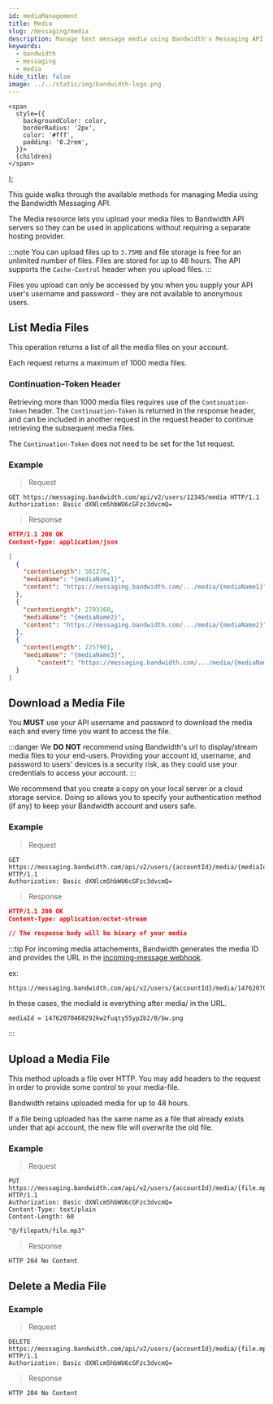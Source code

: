 ```yaml
---
id: mediaManagement
title: Media
slug: /messaging/media
description: Manage text message media using Bandwidth's Messaging API
keywords:
  - bandwidth
  - messaging
  - media
hide_title: false
image: ../../static/img/bandwidth-logo.png
---
```




    <span
      style={{
        backgroundColor: color,
        borderRadius: '2px',
        color: '#fff',
        padding: '0.2rem',
      }}>
      {children}
    </span>
  );

This guide walks through the available methods for managing Media using the Bandwidth Messaging API.

The Media resource lets you upload your media files to Bandwidth API servers so they can be used in applications without requiring a separate hosting provider.

:::note
You can upload files up to `3.75MB` and file storage is free for an unlimited number of files. Files are stored for up to 48 hours. The API supports the `Cache-Control` header when you upload files.
:::

Files you upload can only be accessed by you when you supply your API user's username and password - they are not available to anonymous users.

## List Media Files

This operation returns a list of all the media files on your account.

Each request returns a maximum of 1000 media files.

### Continuation-Token Header

Retrieving more than 1000 media files requires use of the `Continuation-Token` header. The `Continuation-Token` is returned in the response header, and can be included in another request in the request header to continue retrieving the subsequent media files.

The `Continuation-Token` does not need to be set for the 1st request.

### Example

> Request

```http
GET https://messaging.bandwidth.com/api/v2/users/12345/media HTTP/1.1
Authorization: Basic dXNlcm5hbWU6cGFzc3dvcmQ=
```

> Response

```json
HTTP/1.1 200 OK
Content-Type: application/json

[
  {
    "contentLength": 561276,
    "mediaName": "{mediaName1}",
    "content": "https://messaging.bandwidth.com/.../media/{mediaName1}"
  },
  {
    "contentLength": 2703360,
    "mediaName": "{mediaName2}",
    "content": "https://messaging.bandwidth.com/.../media/{mediaName2}"
  },
  {
    "contentLength": 2257901,
    "mediaName": "{mediaName3}",
        "content": "https://messaging.bandwidth.com/.../media/{mediaName3}"
  }
]
```

## Download a Media File

You **MUST** use your API username and password to download the media each and every time you want to access the file.

:::danger
We **DO NOT** recommend using Bandwidth's url to display/stream media files to your end-users.  Providing your account id, username, and password to users' devices is a security risk, as they could use your credentials to access your account.
:::

We recommend that you create a copy on your local server or a cloud storage service.  Doing so allows you to specify your authentication method (if any) to keep your Bandwidth account and users safe.

### Example

> Request

```http
GET https://messaging.bandwidth.com/api/v2/users/{accountId}/media/{mediaId} HTTP/1.1
Authorization: Basic dXNlcm5hbWU6cGFzc3dvcmQ=
```

> Response

```json
HTTP/1.1 200 OK
Content-Type: application/octet-stream

// The response body will be binary of your media
```

:::tip
For incoming media attachements, Bandwidth generates the media ID and provides the URL in the [incoming-message webhook](./webhooks). 

ex:
```
https://messaging.bandwidth.com/api/v2/users/{accountId}/media/14762070468292kw2fuqty55yp2b2/0/bw.png
```

In these cases, the mediaId is everything after media/ in the URL. 

```
mediaId = 14762070468292kw2fuqty55yp2b2/0/bw.png
```
:::

## Upload a Media File

This method uploads a file over HTTP. You may add headers to the request in order to provide some control to your media-file.

Bandwidth retains uploaded media for up to 48 hours.

If a file being uploaded has the same name as a file that already exists under that api account, the new file will overwrite the old file.

### Example

> Request

```http
PUT https://messaging.bandwidth.com/api/v2/users/{accountId}/media/{file.mp3} HTTP/1.1
Authorization: Basic dXNlcm5hbWU6cGFzc3dvcmQ=
Content-Type: text/plain
Content-Length: 60

"@/filepath/file.mp3"
```

> Response

```http
HTTP 204 No Content
```

## Delete a Media File

### Example

> Request

```http
DELETE https://messaging.bandwidth.com/api/v2/users/{accountId}/media/{file.mp3} HTTP/1.1
Authorization: Basic dXNlcm5hbWU6cGFzc3dvcmQ=
```

> Response

```http
HTTP 204 No Content
```
